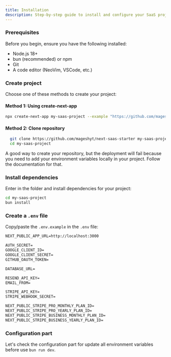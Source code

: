 ```yaml
---
title: Installation
description: Step-by-step guide to install and configure your SaaS project
---
```


<Steps>

### Prerequisites

Before you begin, ensure you have the following installed:
- Node.js 18+ 
- bun (recommended) or npm
- Git
- A code editor (NeoVim, VSCode, etc.)



### Create project

Choose one of these methods to create your project:

#### Method 1: Using create-next-app
```bash
npx create-next-app my-saas-project --example "https://github.com/mageshyt/next-saas-starter"
```

#### Method 2: Clone repository
```bash
  git clone https://github.com/mageshyt/next-saas-starter my-saas-project
  cd my-saas-project
```

<Callout type="warning" twClass="mt-4"> 
  A good way to create your repository, but the deployment will fail because you
  need to add your environment variables locally in your project. Follow the
  documentation for that.
</Callout>

### Install dependencies

Enter in the folder and install dependencies for your project:

```bash
cd my-saas-project
bun install
```

### Create a `.env` file

Copy/paste the `.env.example` in the `.env` file:

```md title=".env"
NEXT_PUBLIC_APP_URL=http://localhost:3000

AUTH_SECRET=
GOOGLE_CLIENT_ID=
GOOGLE_CLIENT_SECRET=
GITHUB_OAUTH_TOKEN=

DATABASE_URL=

RESEND_API_KEY=
EMAIL_FROM=

STRIPE_API_KEY=
STRIPE_WEBHOOK_SECRET=

NEXT_PUBLIC_STRIPE_PRO_MONTHLY_PLAN_ID=
NEXT_PUBLIC_STRIPE_PRO_YEARLY_PLAN_ID=
NEXT_PUBLIC_STRIPE_BUSINESS_MONTHLY_PLAN_ID=
NEXT_PUBLIC_STRIPE_BUSINESS_YEARLY_PLAN_ID=
```

### Configuration part

Let's check the configuration part for update all environment variables before use `bun run dev`.


</Steps>
